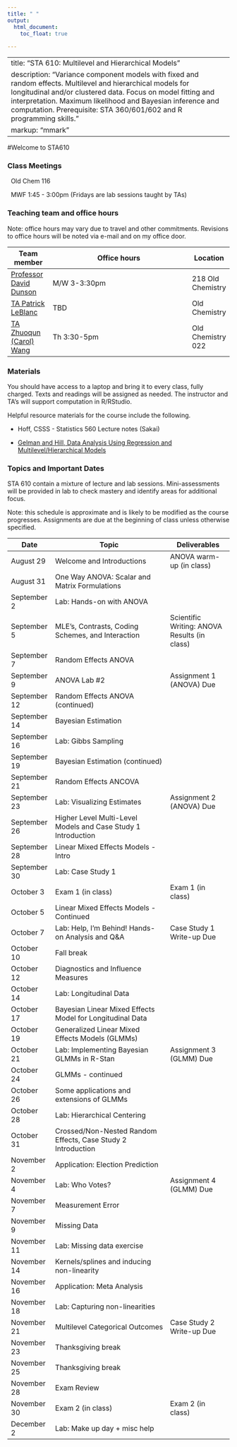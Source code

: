```yaml
---
title: " "
output: 
  html_document:
    toc_float: true
  
---
```


---
title: "STA 610: Multilevel and Hierarchical Models"
description: "Variance component models with fixed and random effects. Multilevel and hierarchical models for longitudinal and/or clustered data. Focus on model fitting and interpretation. Maximum likelihood and Bayesian inference and computation. Prerequisite: STA 360/601/602 and R programming skills."
markup: "mmark"
---



#Welcome to STA610

### Class Meetings

<font color="#6CA0DC"><i class="fas fa-university fa-lg"></i></font> &nbsp; Old Chem 116

<font color="#6CA0DC"><i class="fas fa-calendar-alt fa-lg"></i></font> &nbsp; MWF 1:45 - 3:00pm (Fridays are lab sessions taught by TAs)


### Teaching team and office hours 


Note: office hours may vary due to travel and other commitments. Revisions to office hours will be noted via e-mail and on my office door. 

| Team member | Office hours | Location |
| ----------  | -------------------------------------         | ---- |
| [Professor David Dunson](https://stat.duke.edu/people/amy-h-herring)  <a href="mailto:dunson@duke.edu" title="email"><i class="fa fa-envelope"></i></a> &nbsp;  | M/W 3-3:30pm | 218 Old Chemistry |
 [TA Patrick LeBlanc](https://stat.duke.edu/people/isaac-lavine)  <a href="mailto:patrick.leblanc@duke.edu" title="email"><i class="fa fa-envelope"></i></a> &nbsp; | TBD | Old Chemistry
 [TA Zhuoqun (Carol) Wang ](https://stat.duke.edu/people/xu-chen)  <a href="mailto:zhuoqun.wang@duke.edu" title="email"><i class="fa fa-envelope"></i></a> &nbsp;  | Th 3:30-5pm | Old Chemistry 022
                  


### Materials

You should have access to a laptop and bring it to every class, fully charged. Texts and readings will be assigned as needed. The instructor and TA's will support computation in R/RStudio. 

Helpful resource materials for the course include the following.

- Hoff, CSSS - Statistics 560 Lecture notes (Sakai)

- [Gelman and Hill, Data Analysis Using Regression and Multilevel/Hierarchical Models](https://www.amazon.com/Analysis-Regression-Multilevel-Hierarchical-Models/dp/052168689X)


### Topics and Important Dates

STA 610 contain a mixture of lecture and lab sessions. Mini-assessments will be provided in lab to check mastery and identify areas for additional focus.

Note: this schedule is approximate and is likely to be modified as the course progresses. Assignments are due at the beginning of class unless otherwise specified. 



|Date           |Topic                      |Deliverables     |
| ----------    | ---------------------------         | --------------- |
| August 29     | Welcome and Introductions        | ANOVA warm-up (in class)        |
| August 31     | One Way ANOVA: Scalar and Matrix Formulations    |                 |
| September 2    |  Lab: Hands-on with ANOVA     |        |
| September 5     |  MLE's, Contrasts, Coding Schemes, and Interaction      |    Scientific Writing: ANOVA Results (in class)     |
| September 7   | Random Effects ANOVA |  |
| September 9  | ANOVA Lab #2 | Assignment 1 (ANOVA) Due |
| September 12   | Random Effects ANOVA (continued) |  |
| September 14  | Bayesian Estimation |  |
| September 16  | Lab: Gibbs Sampling  |    |
| September 19  | Bayesian Estimation (continued)  |    |
| September 21  | Random Effects ANCOVA |   |
| September 23  | Lab: Visualizing Estimates | Assignment 2 (ANOVA) Due |
| September 26  | Higher Level Multi-Level Models and Case Study 1 Introduction |    |
| September 28  |  Linear Mixed Effects Models - Intro |   |
| September 30  | Lab: Case Study 1  |  |
| October 3  | Exam 1 (in class)  | Exam 1 (in class) |
| October 5     | Linear Mixed Effects Models - Continued |   | 
| October 7     | Lab: Help, I'm Behind! Hands-on Analysis and Q&A | Case Study 1 Write-up Due |
| October 10    | Fall break  |  |
| October 12    |  Diagnostics and Influence Measures |  |
| October 14    | Lab: Longitudinal Data |   |
| October 17    | Bayesian Linear Mixed Effects Model for Longitudinal Data |   |
| October 19    | Generalized Linear Mixed Effects Models (GLMMs) |  |
| October 21    | Lab: Implementing Bayesian GLMMs in R-Stan | Assignment 3 (GLMM) Due  | 
| October 24    | GLMMs - continued | |
| October 26    | Some applications and extensions of GLMMs |  |
| October 28    | Lab: Hierarchical Centering |  | | Reproducibility Evaluations Due  | 
| October 31    | Crossed/Non-Nested Random Effects, Case Study 2 Introduction |   | 
| November 2    | Application: Election Prediction  |    |
| November 4    | Lab: Who Votes? | Assignment 4 (GLMM) Due  | 
| November 7    | Measurement Error  | |
| November 9    | Missing Data |  |
| November 11    | Lab: Missing data exercise  |  |
| November 14   | Kernels/splines and inducing non-linearity |   |
| November 16   | Application: Meta Analysis |  |
| November 18   | Lab: Capturing non-linearities |  |
| November 21   | Multilevel Categorical Outcomes | Case Study 2 Write-up Due  |
| November 23   | Thanksgiving break |
| November 25   | Thanksgiving break |
| November 28   | Exam Review |  | 
| November 30   | Exam 2 (in class) | Exam 2 (in class) |
| December 2    | Lab: Make up day + misc help |  |


